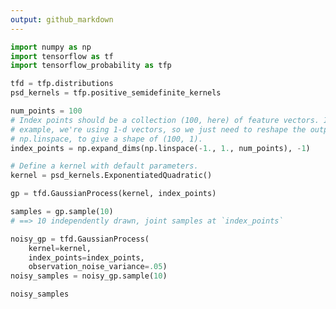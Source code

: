 ```yaml
---
output: github_markdown
---
```


```python
import numpy as np
import tensorflow as tf
import tensorflow_probability as tfp
```

```python
tfd = tfp.distributions
psd_kernels = tfp.positive_semidefinite_kernels
```

```python
num_points = 100
# Index points should be a collection (100, here) of feature vectors. In this
# example, we're using 1-d vectors, so we just need to reshape the output from
# np.linspace, to give a shape of (100, 1).
index_points = np.expand_dims(np.linspace(-1., 1., num_points), -1)

# Define a kernel with default parameters.
kernel = psd_kernels.ExponentiatedQuadratic()
```

```python
gp = tfd.GaussianProcess(kernel, index_points)

samples = gp.sample(10)
# ==> 10 independently drawn, joint samples at `index_points`

noisy_gp = tfd.GaussianProcess(
    kernel=kernel,
    index_points=index_points,
    observation_noise_variance=.05)
noisy_samples = noisy_gp.sample(10)

noisy_samples
```
